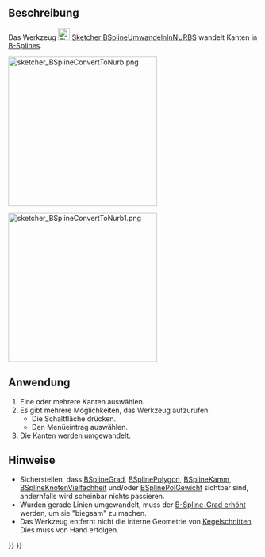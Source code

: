 <languages/>

{{Docnav/de
|[[Sketcher_DeleteAllConstraints/de|AlleRandbedingungenLöschen]]
|[[Sketcher_BSplineIncreaseDegree/de|BSplineGradErhöhen]]
|[[Sketcher_Workbench/de|Sketcher]]
|IconL=Sketcher_DeleteAllConstraints.svg
|IconR=Sketcher_BSplineIncreaseDegree.svg
|IconC=Workbench_Sketcher.svg
}}

{{GuiCommand/de
|Name=Sketcher BSplineApproximate
|Name/de=Sketcher BSplineUmwandelnInNURBS
|MenuLocation=Skizze → B-Spline-Werkzeuge → Geometrie in B-Spline konvertieren
|Workbenches=[[Sketcher_Workbench/de|Sketcher]]
|Version=0.17
|SeeAlso=[[Sketcher_CreateBSpline/de|Sketcher BSplineErstellen]]
}}

<span id="Description"></span>
==Beschreibung==

Das Werkzeug [[Image:Sketcher_BSplineConvertToNURBS.svg|24px]] [[Sketcher_BSplineConvertToNURBS/de|Sketcher BSplineUmwandelnInNURBS]] wandelt Kanten in [[B-Splines/de|B-Splines]].

[[File:sketcher_BSplineConvertToNurb.png|300px]]
{{Caption|Verschiedene Objekte vor dem Konvertieren.}}

[[File:sketcher_BSplineConvertToNurb1.png|300px]]
{{Caption|Dieselben Objekte nach dem Konvertieren.}}

<span id="Usage"></span>
==Anwendung==

# Eine oder mehrere Kanten auswählen.
# Es gibt mehrere Möglichkeiten, das Werkzeug aufzurufen:
#* Die Schaltfläche  {{Button|[[File:Sketcher_BSplineConvertToNURBS.svg|16px]] [[Sketcher_BSplineConvertToNURBS/de|Geometrie in B-Spline konvertieren]]}} drücken.
#* Den Menüeintrag {{MenuCommand|Skizze → B-Spline-Werkzeuge → [[Image:Sketcher_BSplineConvertToNURBS.svg|16px]] Geometrie in B-Spline konvertieren}} auswählen.
# Die Kanten werden umgewandelt.

<span id="Notes"></span>
==Hinweise==

* Sicherstellen, dass [[Sketcher_BSplineDegree/de|BSplineGrad]], [[Sketcher_BSplinePolygon/de|BSplinePolygon]], [[Sketcher_BSplineComb/de|BSplineKamm]], [[Sketcher_BSplineKnotMultiplicity/de|BSplineKnotenVielfachheit]] und/oder [[Sketcher_BSplinePoleWeight/de|BSplinePolGewicht]] sichtbar sind, andernfalls wird scheinbar nichts passieren.
* Wurden gerade Linien umgewandelt, muss der [[Sketcher_BSplineIncreaseDegree/de|B-Spline-Grad erhöht]] werden, um sie "biegsam" zu machen.
* Das Werkzeug entfernt nicht die interne Geometrie von [[Sketcher_Workbench/de#Sketcher_CompCreateConic|Kegelschnitten]]. Dies muss von Hand erfolgen.


{{Docnav/de
|[[Sketcher_DeleteAllConstraints/de|AlleRandbedingungenLöschen]]
|[[Sketcher_BSplineIncreaseDegree/de|BSplineGradErhöhen]]
|[[Sketcher_Workbench/de|Sketcher]]
|IconL=Sketcher_DeleteAllConstraints.svg
|IconR=Sketcher_BSplineIncreaseDegree.svg
|IconC=Workbench_Sketcher.svg
}}

{{Sketcher_Tools_navi{{#translation:}}}}
{{Userdocnavi{{#translation:}}}}